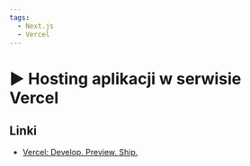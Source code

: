 ```yaml
---
tags:
  - Next.js
  - Vercel
---
```



# ▶️ Hosting aplikacji w serwisie Vercel

<VimeoPlayer videoId="747422301" />

## Linki

- [Vercel: Develop. Preview. Ship.](https://vercel.com/)
